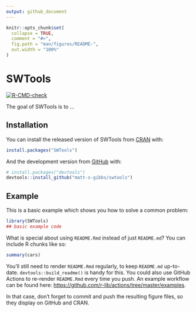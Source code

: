 ```yaml
---
output: github_document
---
```


<!-- README.md is generated from README.Rmd. Please edit that file -->

```r
knitr::opts_chunk$set(
  collapse = TRUE,
  comment = "#>",
  fig.path = "man/figures/README-",
  out.width = "100%"
)
```

# SWTools

<!-- badges: start -->
  [![R-CMD-check](https://github.com/matt-s-gibbs/swtools/workflows/R-CMD-check/badge.svg)](https://github.com/matt-s-gibbs/swtools/actions)
  <!-- badges: end -->

The goal of SWTools is to ...

## Installation

You can install the released version of SWTools from [CRAN](https://CRAN.R-project.org) with:

``` r
install.packages("SWTools")
```

And the development version from [GitHub](https://github.com/) with:

``` r
# install.packages("devtools")
devtools::install_github("matt-s-gibbs/swtools")
```
## Example

This is a basic example which shows you how to solve a common problem:

```r
library(SWTools)
## basic example code
```

What is special about using `README.Rmd` instead of just `README.md`? You can include R chunks like so:

```r
summary(cars)
```

You'll still need to render `README.Rmd` regularly, to keep `README.md` up-to-date. `devtools::build_readme()` is handy for this. You could also use GitHub Actions to re-render `README.Rmd` every time you push. An example workflow can be found here: <https://github.com/r-lib/actions/tree/master/examples>.


In that case, don't forget to commit and push the resulting figure files, so they display on GitHub and CRAN.

